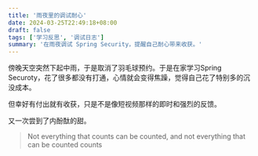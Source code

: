 ```yaml
---
title: '雨夜里的调试耐心'
date: 2024-03-25T22:49:18+08:00
draft: false
tags: ['学习反思', '调试日志']
summary: '在雨夜调试 Spring Security，提醒自己耐心带来收获。'
---
```


傍晚天空突然下起中雨，于是取消了羽毛球预约。于是在家学习Spring Securoty，花了很多都没有打通，心情就会变得焦躁，觉得自己花了特别多的沉没成本。

但幸好有付出就有收获，只是不是像短视频那样的即时和强烈的反馈。

又一次尝到了内酚酞的甜。

> Not everything that counts can be counted, and not everything that can be counted counts
